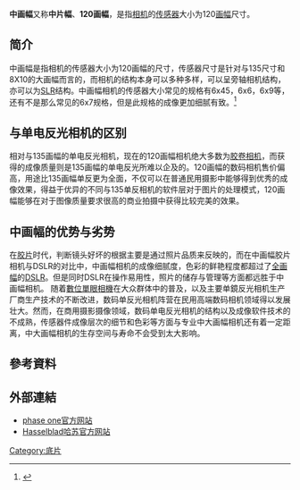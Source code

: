 {{NoteTA
|G1 = IT
|T=zh-tw:中片幅;zh-cn:中画幅;
|1=zh-tw:片幅;zh-cn:画幅;
}}

'''中画幅'''又称'''中片幅'''、'''120画幅'''，是指[[相机|相机]]的[[圖像傳感器|传感器]]大小为120[[画幅|画幅]]尺寸。

==简介==

中画幅是指相机的传感器大小为120画幅的尺寸，传感器尺寸是针对与135尺寸和8X10的大画幅而言的，而相机的结构本身可以多种多样，可以呈旁轴相机结构，亦可以为[[SLR|SLR]]结构。中画幅相机的传感器大小常见的规格有6x45，6x6，6x9等，还有不是那么常见的6x7规格，但是此规格的成像更加细腻有致。<ref>{{Cite news|url=http://www.popphoto.com/gear/2012/09/rolleiflex-unveils-new-fx-n-tlr-film-hy6-mod2-medium-format-cameras-electronic-shutter|title=Rolleiflex Unveils New FX-N TLR Film, Hy6 Mod2 Medium Format Cameras|work=Popular Photography|access-date=2018-08-13|language=en}}</ref>

==与单电反光相机的区别==
相对与135画幅的单电反光相机，现在的120画幅相机绝大多数为[[胶卷相机|胶卷相机]]，而获得的成像质量则是135画幅的单电反光所难以企及的。120画幅的数码相机售价偏高，用途比135画幅单反更为全面，不仅可以在普通民用摄影中能够得到优秀的成像效果，得益于优异的不同与135单反相机的软件层对于图片的处理模式，120画幅能够在对于图像质量要求很高的商业拍摄中获得比较完美的效果。

==中画幅的优势与劣势==

在[[胶片|胶片]]时代，判断镜头好坏的根据主要是通过照片品质来反映的，而在中画幅胶片相机与DSLR的对比中，中画幅相机的成像细腻度，色彩的鲜艳程度都超过了[[全画幅|全画幅]]的[[DSLR|DSLR]]。但是同时DSLR在操作易用性，照片的储存与管理等方面都远胜于中画幅相机。
随着[[數位單眼相機|數位單眼相機]]在大众群体中的普及，以及主要单鏡反光相机生产厂商生产技术的不断改进，数码单反光相机阵营在民用高端数码相机领域得以发展壮大。然而，在商用摄影摄像领域，数码单电反光相机的结构以及成像软件技术的不成熟，传感器件成像层次的细节和色彩等方面与专业中大画幅相机还有着一定距离，中大画幅相机的生存空间与寿命不会受到太大影响。

== 參考資料 ==
{{reflist}}
==外部連結==
*[http://www.phaseone.com/ phase one官方网站]{{Wayback|url=http://www.phaseone.com/ |date=20110225004045 }}
*[http://www.hasselblad.com/ Hasselblad哈苏官方网站]{{Wayback|url=http://www.hasselblad.com/ |date=20170618172714 }}

[[Category:底片|Category:底片]]